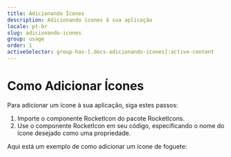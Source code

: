 ```yaml
---
title: Adicionando Ícones
description: Adicionando ícones à sua aplicação
locale: pt-br
slug: adicionando-icones
group: usage
order: 1
activeSelector: group-has-[.docs-adicionando-icones]:active-content
---
```


# Como Adicionar Ícones

Para adicionar um ícone à sua aplicação, siga estes passos:

1. Importe o componente RocketIcon do pacote RocketIcons.
2. Use o componente RocketIcon em seu código, especificando o nome do ícone desejado como uma propriedade.

Aqui está um exemplo de como adicionar um ícone de foguete:
